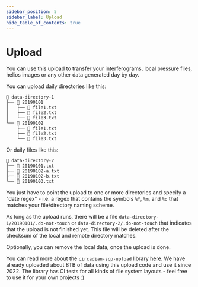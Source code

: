 ```yaml
---
sidebar_position: 5
sidebar_label: Upload
hide_table_of_contents: true
---
```


# Upload

You can use this upload to transfer your interferograms, local pressure files, helios images or any other data generated day by day.

You can upload daily directories like this:

```
📁 data-directory-1
├── 📁 20190101
│   ├── 📄 file1.txt
│   ├── 📄 file2.txt
│   └── 📄 file3.txt
└── 📁 20190102
    ├── 📄 file1.txt
    ├── 📄 file2.txt
    └── 📄 file3.txt
```

Or daily files like this:

```
📁 data-directory-2
├── 📄 20190101.txt
├── 📄 20190102-a.txt
├── 📄 20190102-b.txt
└── 📄 20190103.txt
```

You just have to point the upload to one or more directories and specify a "date regex" - i.e. a regex that contains the symbols `%Y`, `%m`, and `%d` that matches your file/directory naming scheme.

As long as the upload runs, there will be a file `data-directory-1/20190101/.do-not-touch` or `data-directory-2/.do-not-touch` that indicates that the upload is not finished yet. This file will be deleted after the checksum of the local and remote directory matches.

Optionally, you can remove the local data, once the upload is done.

You can read more about the `circadian-scp-upload` library [here](https://github.com/dostuffthatmatters/circadian-scp-upload). We have already uploaded about 8TB of data using this upload code and use it since 2022. The library has CI tests for all kinds of file system layouts - feel free to use it for your own projects :)

